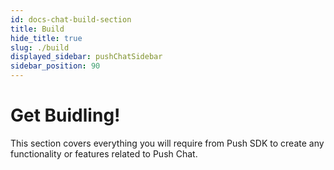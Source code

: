 ```yaml
---
id: docs-chat-build-section
title: Build
hide_title: true
slug: ./build
displayed_sidebar: pushChatSidebar
sidebar_position: 90
---
```


# Get Buidling!
This section covers everything you will require from Push SDK to create any functionality or features related to Push Chat.

<head>
  <title>Build section | Push Chat | Push Documentation</title>
</head>


<DocCardList />